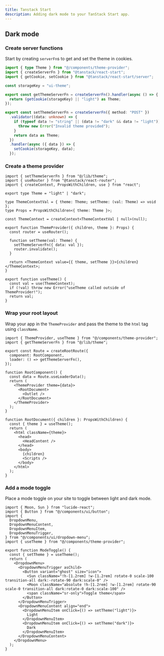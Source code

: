 ```yaml
---
title: Tanstack Start
description: Adding dark mode to your TanStack Start app.
---
```


## Dark mode

<Steps>

### Create server functions

Start by creating `serverFn`s to get and set the theme in cookies.

```ts title="lib/theme.ts"
import { type Theme } from "@/components/theme-provider";
import { createServerFn } from "@tanstack/react-start";
import { getCookie, setCookie } from "@tanstack/react-start/server";

const storageKey = "ui-theme";

export const getThemeServerFn = createServerFn().handler(async () => {
  return (getCookie(storageKey) || "light") as Theme;
});

export const setThemeServerFn = createServerFn({ method: "POST" })
  .validator((data: unknown) => {
    if (typeof data != "string" || (data != "dark" && data != "light")) {
      throw new Error("Invalid theme provided");
    }
    return data as Theme;
  })
  .handler(async ({ data }) => {
    setCookie(storageKey, data);
  });
```

### Create a theme provider

```tsx title="components/theme-provider.tsx"
import { setThemeServerFn } from "@/lib/theme";
import { useRouter } from "@tanstack/react-router";
import { createContext, PropsWithChildren, use } from "react";

export type Theme = "light" | "dark";

type ThemeContextVal = { theme: Theme; setTheme: (val: Theme) => void };
type Props = PropsWithChildren<{ theme: Theme }>;

const ThemeContext = createContext<ThemeContextVal | null>(null);

export function ThemeProvider({ children, theme }: Props) {
  const router = useRouter();

  function setTheme(val: Theme) {
    setThemeServerFn({ data: val });
    router.invalidate();
  }

  return <ThemeContext value={{ theme, setTheme }}>{children}</ThemeContext>;
}

export function useTheme() {
  const val = use(ThemeContext);
  if (!val) throw new Error("useTheme called outside of ThemeProvider!");
  return val;
}
```

### Wrap your root layout

Wrap your app in the `ThemeProvider` and pass the theme to the `html` tag using `className`.

```tsx {1,10,12,21,23} title="routes/__root.tsx"
import { ThemeProvider, useTheme } from "@/components/theme-provider";
import { getThemeServerFn } from "@/lib/theme";

export const Route = createRootRoute({
  component: RootComponent,
  loader: () => getThemeServerFn(),
});

function RootComponent() {
  const data = Route.useLoaderData();
  return (
    <ThemeProvider theme={data}>
      <RootDocument>
        <Outlet />
      </RootDocument>
    </ThemeProvider>
  );
}

function RootDocument({ children }: PropsWithChildren) {
  const { theme } = useTheme();
  return (
    <html className={theme}>
      <head>
        <HeadContent />
      </head>
      <body>
        {children}
        <Scripts />
      </body>
    </html>
  );
}
```

### Add a mode toggle

Place a mode toggle on your site to toggle between light and dark mode.

```tsx title="components/mode-toggle.tsx"
import { Moon, Sun } from "lucide-react";
import { Button } from "@/components/ui/button";
import {
  DropdownMenu,
  DropdownMenuContent,
  DropdownMenuItem,
  DropdownMenuTrigger,
} from "@/components/ui/dropdown-menu";
import { useTheme } from "@/components/theme-provider";

export function ModeToggle() {
  const { setTheme } = useTheme();
  return (
    <DropdownMenu>
      <DropdownMenuTrigger asChild>
        <Button variant="ghost" size="icon">
          <Sun className="!h-[1.2rem] !w-[1.2rem] rotate-0 scale-100 transition-all dark:-rotate-90 dark:scale-0" />
          <Moon className="absolute !h-[1.2rem] !w-[1.2rem] rotate-90 scale-0 transition-all dark:rotate-0 dark:scale-100" />
          <span className="sr-only">Toggle theme</span>
        </Button>
      </DropdownMenuTrigger>
      <DropdownMenuContent align="end">
        <DropdownMenuItem onClick={() => setTheme("light")}>
          Light
        </DropdownMenuItem>
        <DropdownMenuItem onClick={() => setTheme("dark")}>
          Dark
        </DropdownMenuItem>
      </DropdownMenuContent>
    </DropdownMenu>
  );
}
```
</Steps>
